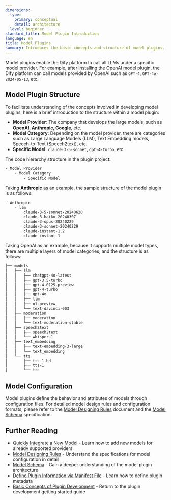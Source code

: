 ```yaml
---
dimensions:
  type:
    primary: conceptual
    detail: architecture
  level: beginner
standard_title: Model Plugin Introduction
language: en
title: Model Plugins
summary: Introduces the basic concepts and structure of model plugins. Model plugins enable Dify to call various types of models from different providers (like OpenAI, Anthropic, Google, etc.), including Large Language Models (LLM), Text Embedding, Speech-to-Text, and other types.
---
```


Model plugins enable the Dify platform to call all LLMs under a specific model provider. For example, after installing the OpenAI model plugin, the Dify platform can call models provided by OpenAI such as `GPT-4`, `GPT-4o-2024-05-13`, etc.

## Model Plugin Structure

To facilitate understanding of the concepts involved in developing model plugins, here is a brief introduction to the structure within a model plugin:

*   **Model Provider**: The company that develops the large models, such as **OpenAI, Anthropic, Google**, etc.
*   **Model Category**: Depending on the model provider, there are categories such as Large Language Models (LLM), Text Embedding models, Speech-to-Text (Speech2text), etc.
*   **Specific Model**: `claude-3-5-sonnet`, `gpt-4-turbo`, etc.

The code hierarchy structure in the plugin project:

```bash
- Model Provider
    - Model Category
        - Specific Model
```

Taking **Anthropic** as an example, the sample structure of the model plugin is as follows:

```bash
- Anthropic
    - llm
        claude-3-5-sonnet-20240620
        claude-3-haiku-20240307
        claude-3-opus-20240229
        claude-3-sonnet-20240229
        claude-instant-1.2
        claude-instant-1
```

Taking OpenAI as an example, because it supports multiple model types, there are multiple layers of model categories, and the structure is as follows:

```bash
├── models
│   ├── llm
│   │   ├── chatgpt-4o-latest
│   │   ├── gpt-3.5-turbo
│   │   ├── gpt-4-0125-preview
│   │   ├── gpt-4-turbo
│   │   ├── gpt-4o
│   │   ├── llm
│   │   ├── o1-preview
│   │   └── text-davinci-003
│   ├── moderation
│   │   ├── moderation
│   │   └── text-moderation-stable
│   ├── speech2text
│   │   ├── speech2text
│   │   └── whisper-1
│   ├── text_embedding
│   │   ├── text-embedding-3-large
│   │   └── text_embedding
│   └── tts
│       ├── tts-1-hd
│       ├── tts-1
│       └── tts
```

## Model Configuration

Model plugins define the behavior and attributes of models through configuration files. For detailed model design rules and configuration formats, please refer to the [Model Designing Rules](/plugin_dev_en/0411-model-designing-rules.en) document and the [Model Schema](/plugin_dev_en/0412-model-schema.en) specification.

## Further Reading

-   [Quickly Integrate a New Model](/plugin_dev_en/0211-getting-started-new-model.en) - Learn how to add new models for already supported providers
-   [Model Designing Rules](/plugin_dev_en/0411-model-designing-rules.en) - Understand the specifications for model configuration in detail
-   [Model Schema](/plugin_dev_en/0412-model-schema.en) - Gain a deeper understanding of the model plugin architecture
-   [Define Plugin Information via Manifest File](/plugin_dev_en/0411-plugin-info-by-manifest.en) - Learn how to define plugin metadata
-   [Basic Concepts of Plugin Development](/plugin_dev_en/0111-getting-started-dify-plugin.en) - Return to the plugin development getting started guide
